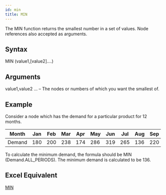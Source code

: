 ```yaml
---
id: min
title: MIN
---
```


The MIN function returns the smallest number in a set of values. Node references also accepted as arguments. 

## Syntax
MIN (value1,[value2]....)

## Arguments
value1,value2 … – The nodes or numbers of which you want the smallest of. 

## Example
Consider a node which has the demand for a particular product for 12 months. 

| Month  | Jan | Feb | Mar | Apr | May | Jun | Jul | Aug | Sep | Oct | Nov | Dec |
|--------|-----|-----|-----|-----|-----|-----|-----|-----|-----|-----|-----|-----|
| Demand | 180 | 200 | 238 | 174 | 286 | 319 | 265 | 136 | 220 | 260 | 300 | 315 |

To calculate the minimum demand, the formula should be MIN (Demand.ALL_PERIODS).
The minimum demand is calculated to be 136. 

## Excel Equivalent
[MIN](https://support.office.com/en-us/article/MIN-function-61635D12-920F-4CE2-A70F-96F202DCC152)


